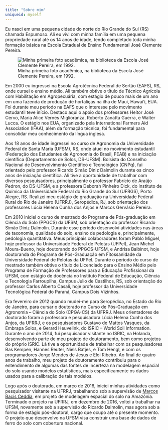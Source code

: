 ```yaml
---
title: "Sobre mim"
uniqueid: myself
---
```


Eu nasci em uma pequena cidade do norte do Rio Grande do Sul (RS) chamada Espumoso. Ali eu vivi com minha
família em uma pequena propriedade rural até os 14 anos de idade, tendo completado toda minha formação básica 
na Escola Estadual de Ensino Fundamental José Clemente Pereira.

![Minha primeira foto acadêmica, na biblioteca da Escola José Clemente Pereira, em
1992.](images/futuro_pesquisador.jpg)

Em 2000 eu ingressei na Escola Agrotécnica Federal de Sertão (EAFS), RS, onde cursei o ensino médio. Ali
também obtive o título de Técnico Agrícola com Habilitação em Agropecuária, com estágio de pouco mais de um 
ano em uma fazenda de produção de hortaliças na ilha de Maui, Hawai’i, EUA. Foi durante meu período na EAFS 
que o interesse pelo movimento estudantil teve início. Destaco aqui o apoio dos professores Heitor José Cervo, 
Maria Alice Vernes Miglioranza, Roberto Zanatta Guerra, e Walter Lucca. O estágio nos EUA, organizado pela
International Farmers Aid Association (IFAA), além da formação técnica, foi fundamental para consolidar meu 
conhecimento da língua inglesa.

Aos 18 anos de idade ingressei no curso de Agronomia da Universidade Federal de Santa Maria (UFSM), RS, 
onde atuei no movimento estudantil (Federação dos Estudantes de Agronomia do Brasil, FEAB) e na iniciação 
científica (Departamento de Solos, DS-UFSM). Bolsista do Conselho Nacional de Desenvolvimento Científico e 
Tecnológico (CNPq), fui orientado pelo professor Ricardo Simão Diniz Dalmolin durante os cinco anos de 
iniciação científica. Ali tive a oportunidade de trabalhar com diversos pesquisadores, principalmente o 
professor Fabrício de Araújo Pedron, do DS-UFSM, e a professora Deborah Pinheiro Dick, do Instituto de Química 
da Universidade Federal do Rio Grande do Sul (UFRGS), Porto Alegre, RS. Realizei meu estágio de graduação na 
Universidade Federal Rural do Rio de Janeiro (UFRRJ), Seropédica, RJ, sob orientação dos professores Lúcia 
Helena Cunha dos Anjos e Marcos Gervásio Pereira.

Em 2010 iniciei o curso de mestrado do Programa de Pós-graduação em Ciência do Solo (PPGCS) da UFSM, sob 
orientação do professor Ricardo Simão Diniz Dalmolin. Durante esse período desenvolvi atividades nas áreas de 
taxonomia, qualidade do solo, ensino de pedologia e, principalmente, pedologia quantitativa. Meus
principais colaboradores foram Pablo Miguel, hoje professor da Universidade Federal de Pelotas (UFPel), Jean
Michel Moura-Bueno, hoje doutorando do PPGCS-UFSM, e Andrisa Balbinot, hoje doutoranda do Programa de
Pós-Graduação em Fitossanidade da Universidade Federal de Pelotas da UFPel. Durante o período do curso de
mestrado também obtive o título de Licenciado para o Ensino Médio pelo Programa de Formação de Professores 
para a Educação Profissional da UFSM, com estágio de docência no Instituto Federal de Educação, Ciência e
Tecnologia Farroupilha, Campus Julio de Castilhos, RS, sob orientação do professor Carlos Alberto Casali, hoje
professor da Universidade Tecnológica Federal do Paraná, Campus Dois Vizinhos.

Era fevereiro de 2012 quando mudei-me para Seropédica, no Estado do Rio de Janeiro, para cursar o doutorado no
Curso de Pós-Graduação em Agronomia -- Ciência do Solo (CPGA-CS) da UFRRJ. Meus orientadores de doutorado 
foram a professora e pesquisadora Lúcia Helena Cunha dos Anjos, da UFRRJ, e os pesquisadores Gustavo de Mattos
Vasques, da Embrapa Solos, e Gerard Heuvelink, do ISRIC -- World Soil Information. Durante o ano de 2014, fui 
pesquisador visitante no ISRIC, na Holanda, desenvolvendo parte de meu projeto de doutoramento, bem como 
projetos do próprio ISRIC. Lá tive a oportunidade de trabalhar com os pesquisadores Bas Kempen, Hannes Reuter,
Niels Batjes, e Tom Hengl, e com os programadores Jorge Mendes de Jesus e Eloi Ribeiro. Ao final de quatro anos
de trabalho, meu projeto de doutoramento contribuiu para o entendimento de algumas das fontes de incerteza na
modelagem espacial do solo usando modelos estatísticos, mais especificamente os dados usados para a calibração
de tais modelos.

Logo após o doutorado, em março de 2016, iniciei minhas atividades como pesquisador visitante na UFRRJ, 
trabalhando sob a supervisão de [Marcos Bacis Ceddia](http://lattes.cnpq.br/2115137917689655), em projeto de 
modelagem espacial do solo na Amazônia. Terminado o projeto na UFRRJ, em dezembro de 2016, voltei a trabalhar 
na UFSM, novamente sob a supervisão do Ricardo Dalmolin, mas agora sob a forma de estágio pós-doutoral, cargo 
que ocupo até o presente momento. O projeto que desenvolvo na UFSM visa construir uma base de dados de ferro 
do solo com cobertura nacional.
